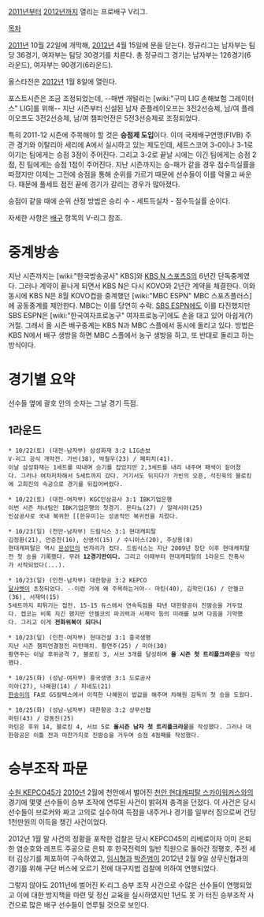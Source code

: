 [[2011년]]부터 [[2012년]]까지 열리는 프로배구 V리그.

[[목차]]

[[2011년]] 10월 22일에 개막해, [[2012년]] 4월 15일에 문을 닫는다. 정규리그는 남자부는 팀당 36경기, 여자부는 팀당 30경기를 치른다. 총 정규리그 경기는 남자부는 126경기(6라운드), 여자부는 90경기(6라운드).

올스타전은 [[2012년]] 1월 8일에 열린다.

포스트시즌은 조금 조정되었는데, --매번 개털리는 [wiki:"구미 LIG 손해보험 그레이터스" LIG]를 위해-- 지난 시즌부터 신설된 남자 준플레이오프는 3전2선승제, 남/여 플레이오프도 3전2선승제, 남/여 챔피언전은 5전3선승제로 조정되었다.

특히 2011-12 시즌에 주목해야 할 것은 '''승점제 도입'''이다. 이미 국제배구연맹(FIVB) 주관 경기와 이탈리아 세리에 A에서 실시하고 있는 제도인데, 세트스코어 3-0이나 3-1로 이기는 팀에게는 승점 3점이 주어진다. 그리고 3-2로 끝날 시에는 이긴 팀에게는 승점 2점, 진 팀에게는 승점 1점이 주어진다. 지난 시즌까지는 승-패가 같을 경우 점수득실률을 따졌지만 이제는 그전에 승점을 통해 순위를 가르기 때문에 선수들이 이를 악물고 싸운다. 때문에 풀세트 접전 끝에 경기가 갈리는 경우가 많아졌다.

승점이 같을 때에 순위 산정 방법은 승리 수 - 세트득실차 - 점수득실률 순이다.

자세한 사항은 [[배구]] 항목의 V-리그 참조.

= 중계방송 =
지난 시즌까지는 [wiki:"한국방송공사" KBS]와 [[KBS N 스포츠]]S의 6년간 단독중계였다. 그러나 계약이 끝나게 되면서 KBS N은 다시 KOVO와 2년간 계약을 체결한다. 이와 동시에 KBS N은 8월 KOVO컵을 중계했던 [wiki:"MBC ESPN" MBC 스포츠플러스]에 공동중계를 제안한다. MBC는 이를 당연히 수락. [[SBS ESPN]]에도 이를 타진했지만 SBS ESPN은 [wiki:"한국여자프로농구" 여자프로농구]에도 손을 대고 있어 아쉽게(?) 거절. 그래서 올 시즌 배구중계는 KBS N과 MBC 스플에서 동시에 돌리고 있다. 방법은 KBS N에서 배구 생방을 하면 MBC 스플에서 농구 생방을 하고, 또 반대로 돌리고 하는 방식이다.

= 경기별 요약 =
선수들 옆에 괄호 안의 숫자는 그날 경기 득점.

== 1라운드 ==

 * 10/22(토) (대전-남자부) 삼성화재 3:2 LIG손보
 V-리그 공식 개막전. 가빈(38), 박철우(23) / 페피치(41).
 이날 삼성화재는 1세트를 따내며 승기를 잡았지만 2,3세트를 내리 내주며 패색이 짙어졌다. 그러나 여차저차해서 5세트까지 갔다. 거기서도 뒤지다가 가빈의 오픈, 석진욱의 블로킹에 고희진의 속공으로 경기를 뒤집어버렸다.

 * 10/22(토) (대전-여자부) KGC인삼공사 3:1 IBK기업은행
 이번 시즌 처녀팀인 IBK기업은행의 첫경기. 몬타뇨(27) / 알레시아(25)
 인삼공사로 국내 복귀한 [[한유미]는 성공적인 복귀전을 치렀다.

 * 10/23(일) (천안-남자부) 드림식스 3:1 현대캐피탈
 김정환(21), 안준찬(16), 신영석(15) / 수니아스(20), 주상용(8)
 현대캐피탈은 역시 [[문성민]]의 빈자리가 컸다. 드림식스는 지난 2009년 창단 이후 현대캐피탈전 첫 승을 기록했다. 무려 '''12경기만이다.''' 그리고 이때부터 현대캐피탈의 1라운드 잔혹사가 시작되었다(...).

 * 10/23(일) (인천-남자부) 대한항공 3:2 KEPCO
 [[달샤벳]]이 초청되었다. --이런 거에 왜 주목하는거야-- 마틴(40), 김학민(16) / 안젤코(36), 서재덕(15)
 5세트까지 피튀기는 접전. 15-15 듀스에서 연속득점을 따낸 대한항공이 진땀승을 거두었다. 켑코는 비록 지긴 했지만 안젤코의 파괴력과 서재덕 등의 미래를 보며 다음을 기약했다. 그리고 이게 '''전화위복이 되다니'''

 * 10/23(일) (인천-여자부) 현대건설 3:1 흥국생명
 지난 시즌 챔피언결정전 리턴매치. 황연주(25) / 미아(30)
 황연주는 이날 후위공격 7, 블로킹 3, 서브 3개를 달성하며 '''올 시즌 첫 트리플크라운'''을 작성했다.

 * 10/25(화) (성남-여자부) 흥국생명 3:1 도로공사
 미아(27), 나혜원(14) / 피네도(21)
 [[한송이]]의 FA로 GS칼텍스에서 이적한 나혜원이 밥값을 해주며 차해원 감독의 첫 승을 도왔다.

 * 10/25(화) (성남-남자부) 대한항공 3:2 상무신협
 마틴(43) / 강동진(25)
 마틴은 후위 14, 블로킹 4, 서브 5로 '''올시즌 남자 첫 트리플크라운'''을 작성했다. 그러나 대한항공은 이틀 전과 마찬가지로 진땀승을 거두며 승점 4점째를 작성했다.


= 승부조작 파문 =
[[수원 KEPCO45]]가 [[2010년]] 2월에 천안에서 벌어진 [[천안 현대캐피탈 스카이워커스]]와의 경기에 몇몇 선수들이 승부 조작에 연루된 사건이 밝혀져 충격을 던졌다. 이 사건은 당시 선수들이 브로커와 짜고 고의로 실수하여 득점을 내주거나 경기를 일부러 짐으로써 건당 1천만원의 이득을 챙긴 사건이었다.

2012년 1월 말 사건의 정황을 포착한 검찰은 당시 KEPCO45의 리베로이자 이미 은퇴한 염순호와 레프트 주공으로 은퇴 후 한국전력의 일반 직원으로 돌아간 정평호, 주전 세터 김상기를 체포하여 구속하였고, [[임시형]]과 [[박준범]]이 2012년 2월 9일 상무신협과의 경기를 위해 구단 버스에 오르기 전에 대구지법 검찰에 의하여 연행되었다.

그렇지 않아도 2011년에 벌어진 K-리그 승부 조작 사건으로 수많은 선수들이 연행되었고 이에 대한 방지책을 마련 및 정신 교육을 실시하였지만 1년도 못 가 터진 승부조작 사건으로 많은 배구 선수들이 연루될 것으로 보인다.

